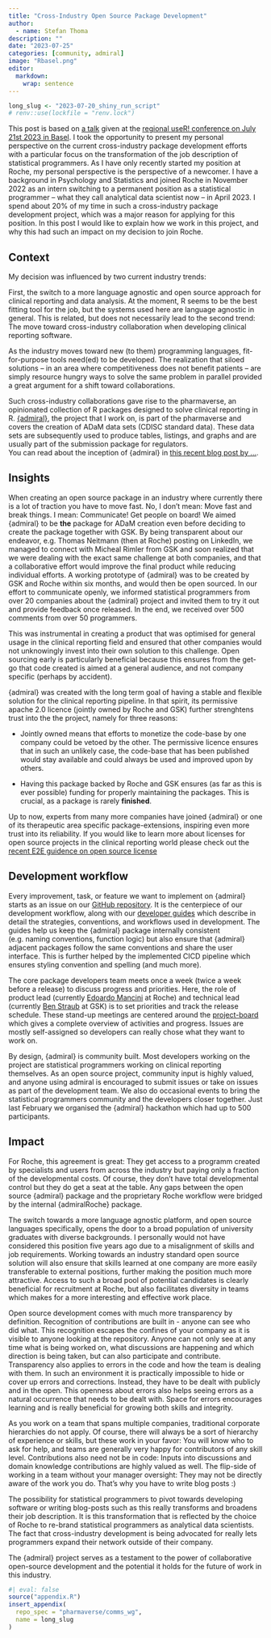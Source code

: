 ```yaml
---
title: "Cross-Industry Open Source Package Development"
author:
  - name: Stefan Thoma
description: ""
date: "2023-07-25"
categories: [community, admiral]
image: "Rbasel.png"
editor: 
  markdown: 
    wrap: sentence
---
```


<!--------------- my typical setup ----------------->

```r
long_slug <- "2023-07-20_shiny_run_script"
# renv::use(lockfile = "renv.lock")
```

<!--------------- post begins here ----------------->

This post is based on [a talk](https://stefanthoma.github.io/useR_2023_admiral/#/title-slide) given at the [regional useR! conference on July 21st 2023 in Basel](https://user-regional-2023.gitlab.io/basel/).
I took the opportunity to present my personal perspective on the current cross-industry package development efforts with a particular focus on the transformation of the job description of statistical programmers. 
As I have only recently started my position at Roche, my personal perspective is the perspective of a newcomer. 
I have a background in Psychology and Statistics and joined Roche in November 2022 as an intern switching to a permanent position as a statistical programmer -- what they call analytical data scientist now -- in April 2023.
I spend about 20% of my time in such a cross-industry package development project, which was a major reason for applying for this position. 
In this post I would like to explain how we work in this project, and why this had such an impact on my decision to join Roche. 

## Context

My decision was influenced by two current industry trends: 

First, the switch to a more language agnostic and open source approach for clinical reporting and data analysis. 
At the moment, R seems to be the best fitting tool for the job, but the systems used here are language agnostic in general. 
This is related, but does not necessarily lead to the second trend: 
The move toward cross-industry collaboration when developing clinical reporting software. 

As the industry moves toward new (to them) programming languages, fit-for-purpose tools need(ed) to be developed.
The realization that siloed solutions -- in an area where competitiveness does not benefit patients -- are simply resource hungry ways to solve the same problem in parallel provided a great argument for a shift toward collaborations. 

Such cross-industry collaborations gave rise to the pharmaverse, an opinionated collection of R packages designed to solve clinical reporting in R.
[{admiral}](https://github.com/pharmaverse/admiral), the project that I work on, is part of the pharmaverse and covers the creation of ADaM data sets (CDISC standard data).
These data sets are subsequently used to produce tables, listings, and graphs and are usually part of the submission package for regulators.  
You can read about the inception of {admiral} in [this recent blog post by ...]().



## Insights

When creating an open source package in an industry where currently there is a lot of traction you have to move fast. 
No, I don't mean: Move fast and break things. 
I mean: Communicate! Get people on board! 
We aimed {admiral} to be **the** package for ADaM creation even before deciding to create the package together with GSK. 
By being transparent about our endeavor, e.g. Thomas Neitmann (then at Roche) posting on LinkedIn, we managed to connect with Micheal Rimler from GSK and soon realized that we were dealing with the exact same challenge at both companies, and that a collaborative effort would improve the final product while reducing individual efforts.
A working prototype of {admiral} was to be created by GSK and Roche within six months, and would then be open sourced. 
In our effort to communicate openly, we informed statistical programmers from over 20 companies about the {admiral} project and invited them to try it out and provide feedback once released. 
In the end, we received over 500 comments from over 50 programmers. 

This was instrumental in creating a product that was optimised for general usage in the clinical reporting field and ensured that other companies would not unknowingly invest into their own solution to this challenge. 
Open sourcing early is particularly beneficial because this ensures from the get-go that code created is aimed at a general audience, and not company specific (perhaps by accident).


{admiral} was created with the long term goal of having a stable and flexible solution for the clinical reporting pipeline. 
In that spirit, its permissive apache 2.0 licence (jointly owned by Roche and GSK) further strenghtens trust into the the project, namely for three reasons: 

  - Jointly owned means that efforts to monetize the code-base by one company could be vetoed by the other. The permissive licence ensures that in such an unlikely case, the code-base that has been published would stay available and could always be used and improved upon by others. 

  - Having this package backed by Roche and GSK ensures (as far as this is ever possible) funding for properly maintaining the packages. This is crucial, as a package is rarely **finished**. 

Up to now, experts from many more companies have joined {admiral} or one of its therapeutic area specific package-extensions, inspiring even more trust into its reliability.
If you would like to learn more about licenses for open source projects in the clinical reporting world please check out the [recent E2E guidence on open source license](https://phuse-org.github.io/E2E-OS-Guidance/) 

## Development workflow

Every improvement, task, or feature we want to implement on {admiral} starts as an issue on our [GitHub repository](https://github.com/pharmaverse/admiral).
It is the centerpiece of our development workflow, along with our [developer guides](https://pharmaverse.github.io/admiraldev/devel/articles/development_process.html) which describe in detail the strategies, conventions, and workflows used in development.
The guides help us keep the {admiral} package internally consistent (e.g. naming conventions, function logic) but also ensure that {admiral} adjacent packages follow the same conventions and share the user interface.
This is further helped by the implemented CICD pipeline which ensures styling convention and spelling (and much more).


The core package developers team meets once a week (twice a week before a release) to discuss progress and priorities. 
Here, the role of product lead (currently [Edoardo Mancini](https://www.linkedin.com/in/edoardo-mancini-7a4a40148/) at Roche) and technical lead (currently [Ben Straub](https://www.linkedin.com/in/ben-straub/) at GSK) is to set priorities and track the release schedule.
These stand-up meetings are centered around the [project-board](https://github.com/orgs/pharmaverse/projects/12) which gives a complete overview of activities and progress.
Issues are mostly self-assigned so developers can really chose what they want to work on. 

By design, {admiral} is community built. 
Most developers working on the project are statistical programmers working on clinical reporting themselves. 
As an open source project, community input is highly valued, and anyone using admiral is encouraged to submit issues or take on issues as part of the development team.
We also do occasional events to bring the statistical programmers community and the developers closer together. 
Just last February we organised the {admiral} hackathon which had up to 500 participants.



## Impact

For Roche, this agreement is great: They get access to a programm created by specialists and users from across the industry but paying only a fraction of the developmental costs. 
Of course, they don't have total developmental control but they do get a seat at the table. 
Any gaps between the open source {admiral} package and the proprietary Roche workflow were bridged by the internal {admiralRoche} package. 

The switch towards a more language agnostic platform, and open source languages specifically, opens the door to a broad population of university graduates with diverse backgrounds.
I personally would not have considered this position five years ago due to a misalignment of skills and job requirements.
Working towards an industry standard open source solution will also ensure that skills learned at one company are more easily transferable to external positions, further making the position much more attractive.
Access to such a broad pool of potential candidates is clearly beneficial for recruitment at Roche, but also facilitates diversity in teams which makes for a more interesting and effective work place.

Open source development comes with much more transparency by definition. 
Recognition of contributions are built in - anyone can see who did what.
This recognition escapes the confines of your company as it is visible to anyone looking at the repository.
Anyone can not only see at any time what is being worked on, what discussions are happening and which direction is being taken, but can also participate and contribute.
Transparency also applies to errors in the code and how the team is dealing with them. 
In such an environment it is practically impossible to hide or cover up errors and corrections.
Instead, they have to be dealt with publicly and in the open. 
This openness about errors also helps seeing errors as a natural occurrence that needs to be dealt with.
Space for errors encourages learning and is really beneficial for growing both skills and integrity.

As you work on a team that spans multiple companies, traditional corporate hierarchies do not apply.
Of course, there will always be a sort of hierarchy of experience or skills, but these work in your favor: 
You will know who to ask for help, and teams are generally very happy for contributors of any skill level.
Contributions also need not be in code: Inputs into discussions and domain knowledge contributions are highly valued as well. 
The flip-side of working in a team without your manager oversight: They may not be directly aware of the work you do. 
That's why you have to write blog posts :)


The possibility for statistical programmers to pivot towards developing software or writing blog-posts such as this really transforms and broadens their job description.
It is this transformation that is reflected by the choice of Roche to re-brand statistical programmers as analytical data scientists. 
The fact that cross-industry development is being advocated for really lets programmers expand their network outside of their company.

The {admiral} project serves as a testament to the power of collaborative open-source development and the potential it holds for the future of work in this industry.

<!--------------- appendices go here ----------------->

```r
#| eval: false
source("appendix.R")
insert_appendix(
  repo_spec = "pharmaverse/comms_wg",
  name = long_slug
)
```
